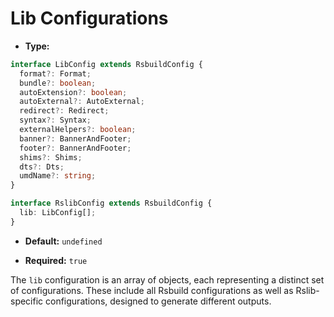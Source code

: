 # Lib Configurations

- **Type:**

```ts
interface LibConfig extends RsbuildConfig {
  format?: Format;
  bundle?: boolean;
  autoExtension?: boolean;
  autoExternal?: AutoExternal;
  redirect?: Redirect;
  syntax?: Syntax;
  externalHelpers?: boolean;
  banner?: BannerAndFooter;
  footer?: BannerAndFooter;
  shims?: Shims;
  dts?: Dts;
  umdName?: string;
}

interface RslibConfig extends RsbuildConfig {
  lib: LibConfig[];
}
```

- **Default:** `undefined`

- **Required:** `true`

The `lib` configuration is an array of objects, each representing a distinct set of configurations. These include all Rsbuild configurations as well as Rslib-specific configurations, designed to generate different outputs.
